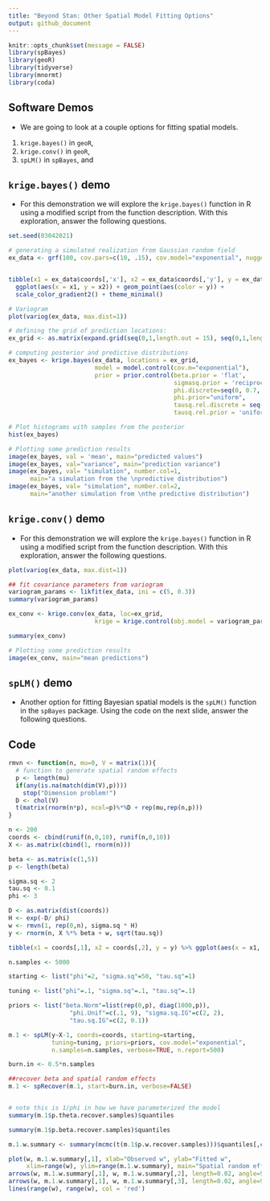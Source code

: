 ```yaml
---
title: "Beyond Stan: Other Spatial Model Fitting Options"
output: github_document
---
```


```r
knitr::opts_chunk$set(message = FALSE)
library(spBayes)
library(geoR)
library(tidyverse)
library(mnormt)
library(coda)
```


## Software Demos

- We are going to look at a couple options for fitting spatial models.

1. `krige.bayes()` in `geoR`,
2. `krige.conv()` in `geoR`,
3. `spLM()` in `spBayes`, and



## `krige.bayes()` demo
- For this demonstration we will explore the `krige.bayes()` function in R using a modified script from the function description. With this exploration, answer the following questions.


```r
set.seed(03042021)

# generating a simulated realization from Gaussian random field
ex_data <- grf(100, cov.pars=c(10, .15), cov.model="exponential", nugget = 1)


tibble(x1 = ex_data$coords[,'x'], x2 = ex_data$coords[,'y'], y = ex_data$data) %>% 
  ggplot(aes(x = x1, y = x2)) + geom_point(aes(color = y)) +
  scale_color_gradient2() + theme_minimal()

# Variogram
plot(variog(ex_data, max.dist=1))

# defining the grid of prediction locations:
ex_grid <- as.matrix(expand.grid(seq(0,1,length.out = 15), seq(0,1,length.out = 15)))

# computing posterior and predictive distributions
ex_bayes <- krige.bayes(ex_data, locations = ex_grid,
                        model = model.control(cov.m="exponential"),
                        prior = prior.control(beta.prior = 'flat',
                                              sigmasq.prior = 'reciprocal',
                                              phi.discrete=seq(0, 0.7, l=25),
                                              phi.prior="uniform", 
                                              tausq.rel.discrete = seq(0, 1, l=25),
                                              tausq.rel.prior = 'uniform'))

# Plot histograms with samples from the posterior
hist(ex_bayes)

# Plotting some prediction results
image(ex_bayes, val = 'mean', main="predicted values")
image(ex_bayes, val="variance", main="prediction variance")
image(ex_bayes, val= "simulation", number.col=1,
      main="a simulation from the \npredictive distribution")
image(ex_bayes, val= "simulation", number.col=2,
      main="another simulation from \nthe predictive distribution")
```

## `krige.conv()` demo
- For this demonstration we will explore the `krige.bayes()` function in R using a modified script from the function description. With this exploration, answer the following questions.

```r
plot(variog(ex_data, max.dist=1))

## fit covariance parameters from variogram
variogram_params <- likfit(ex_data, ini = c(5, 0.3))
summary(variogram_params)

ex_conv <- krige.conv(ex_data, loc=ex_grid,
                        krige = krige.control(obj.model = variogram_params))

summary(ex_conv)

# Plotting some prediction results
image(ex_conv, main="mean predictions")

```


## `spLM()` demo
- Another option for fitting Bayesian spatial models is the `spLM()` function in the `spBayes` package. Using the code on the next slide, answer the following questions.


## Code

```r
rmvn <- function(n, mu=0, V = matrix(1)){
  # function to generate spatial random effects
  p <- length(mu)
  if(any(is.na(match(dim(V),p))))
    stop("Dimension problem!")
  D <- chol(V)
  t(matrix(rnorm(n*p), ncol=p)%*%D + rep(mu,rep(n,p)))
}

n <- 200
coords <- cbind(runif(n,0,10), runif(n,0,10))
X <- as.matrix(cbind(1, rnorm(n)))

beta <- as.matrix(c(1,5))
p <- length(beta)

sigma.sq <- 2
tau.sq <- 0.1
phi <- 3

D <- as.matrix(dist(coords))
H <- exp(-D/ phi)
w <- rmvn(1, rep(0,n), sigma.sq * H)
y <- rnorm(n, X %*% beta + w, sqrt(tau.sq))

tibble(x1 = coords[,1], x2 = coords[,2], y = y) %>% ggplot(aes(x = x1, y = x2)) + geom_point(aes(color = y)) + scale_color_gradient2() + theme_minimal() 

n.samples <- 5000

starting <- list("phi"=2, "sigma.sq"=50, "tau.sq"=1)

tuning <- list("phi"=.1, "sigma.sq"=.1, "tau.sq"=.1)

priors <- list("beta.Norm"=list(rep(0,p), diag(1000,p)),
                 "phi.Unif"=c(.1, 9), "sigma.sq.IG"=c(2, 2),
                 "tau.sq.IG"=c(2, 0.1))

m.1 <- spLM(y~X-1, coords=coords, starting=starting,
            tuning=tuning, priors=priors, cov.model="exponential",
            n.samples=n.samples, verbose=TRUE, n.report=500)

burn.in <- 0.5*n.samples

##recover beta and spatial random effects
m.1 <- spRecover(m.1, start=burn.in, verbose=FALSE)


# note this is 1/phi in how we have parameterized the model
summary(m.1$p.theta.recover.samples)$quantiles

summary(m.1$p.beta.recover.samples)$quantiles

m.1.w.summary <- summary(mcmc(t(m.1$p.w.recover.samples)))$quantiles[,c(3,1,5)]

plot(w, m.1.w.summary[,1], xlab="Observed w", ylab="Fitted w",
     xlim=range(w), ylim=range(m.1.w.summary), main="Spatial random effects")
arrows(w, m.1.w.summary[,1], w, m.1.w.summary[,2], length=0.02, angle=90)
arrows(w, m.1.w.summary[,1], w, m.1.w.summary[,3], length=0.02, angle=90)
lines(range(w), range(w), col = 'red')
```
